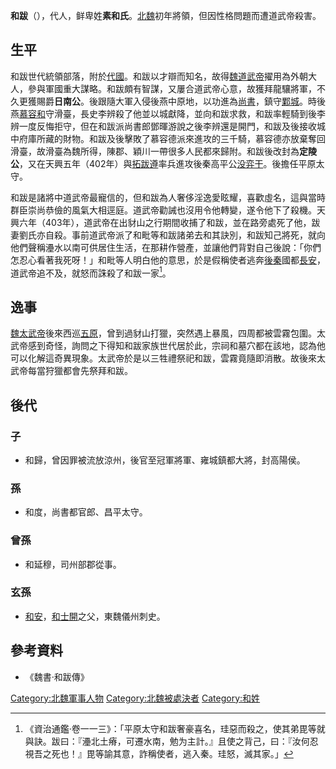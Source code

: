 '''和跋'''（{{bd|？||403年|catIdx=H}}），代人，鲜卑姓'''素和氏'''。[[北魏|北魏]]初年將領，但因性格問題而遭道武帝殺害。

== 生平 ==
和跋世代統領部落，附於[[代_(十六国)|代國]]。和跋以才辯而知名，故得[[魏道武帝|魏道武帝]]擢用為外朝大人，參與軍國重大謀略。和跋頗有智謀，又屢合道武帝心意，故獲拜龍驤將軍，不久更獲賜爵'''日南公'''。後跟隨大軍入侵後燕中原地，以功進為[[尚書|尚書]]，鎮守[[鄴城|鄴城]]。時後燕[[慕容和|慕容和]]守滑臺，長史李辨殺了他並以城獻降，並向和跋求救，和跋率輕騎到後李辨一度反悔拒守，但在和跋派尚書郎鄧暉游說之後李辨還是開門，和跋及後接收城中府庫所藏的財物。和跋及後擊敗了慕容德派來進攻的三千騎，慕容德亦放棄奪回滑臺，故滑臺為魏所得，陳郡、穎川一帶很多人民都來歸附。和跋後改封為'''定陵公'''，又在天興五年（402年）與[[拓跋遵|拓跋遵]]率兵進攻後秦高平公[[没弈干|没弈干]]。後擔任平原太守。

和跋是諸將中道武帝最寵信的，但和跋為人奢侈淫逸愛眩耀，喜歡虛名，這與當時群臣崇尚恭儉的風氣大相逕庭。道武帝勸誡也沒用令他轉變，遂令他下了殺機。天興六年（403年），道武帝在出豺山之行期間收捕了和跋，並在路旁處死了他，跋妻劉氏亦自殺。事前道武帝派了和毗等和跋諸弟去和其訣別，和跋知己將死，就向他們聲稱灅水以南可供居住生活，在那耕作營產，並讓他們背對自己後說：「你們怎忍心看著我死呀！」和毗等人明白他的意思，於是假稱使者逃奔[[後秦|後秦]]國都[[長安|長安]]，道武帝追不及，就怒而誅殺了和跋一家<ref>《資治通鑑·卷一一三》：「平原太守和跋奢豪喜名，珪惡而殺之，使其弟毘等就與訣。跋曰：『灅北土瘠，可遷水南，勉为主計。』且使之背己，曰：『汝何忍視吾之死也！』毘等諭其意，詐稱使者，逃入秦。珪怒，滅其家。」</ref>。

== 逸事 ==
[[魏太武帝|魏太武帝]]後來西巡[[五原|五原]]，曾到過豺山打獵，突然遇上暴風，四周都被雲霧包圍。太武帝感到奇怪，詢問之下得知和跋家族世代居於此，宗祠和墓穴都在該地，認為他可以化解這奇異現象。太武帝於是以三牲禮祭祀和跋，雲霧竟隨即消散。故後來太武帝每當狩獵都會先祭拜和跋。

== 後代 ==
=== 子 ===
*和歸，曾因罪被流放涼州，後官至冠軍將軍、雍城鎮都大將，封高陽侯。
=== 孫 ===
*和度，尚書都官郎、昌平太守。
=== 曾孫 ===
*和延穆，司州部郡從事。
=== 玄孫 ===
*[[和安|和安]]，[[和士開|和士開]]之父，東魏儀州刺史。

== 參考資料 ==
*《魏書·和跋傳》
{{REFLIST}}

[[Category:北魏軍事人物|Category:北魏軍事人物]]
[[Category:北魏被處決者|Category:北魏被處決者]]
[[Category:和姓|Category:和姓]]